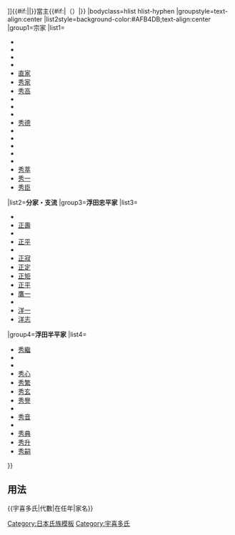 {{Navbox
|name=宇喜多氏
|title=[[File:Jimonji.svg|20px|兒文字紋]][[宇喜多氏|{{#if:{{{3|}}}|{{{3|}}}|宇喜多氏}}]]{{#if:{{{1|}}}|{{{1|}}}|}}當主{{#if:{{{2|}}}|（{{{2|}}}）|}}
|bodyclass=hlist hlist-hyphen
|groupstyle=text-align:center
|list2style=background-color:#AFB4DB;text-align:center
|group1=宗家
|list1=
*{{tsl|ja|宇喜多宗家||宗家}}
*{{tsl|ja|宇喜多久家||久家}}
*{{tsl|ja|宇喜多能家||能家}}
*{{tsl|ja|宇喜多興家||興家}}
*[[宇喜多直家|直家]]
*[[宇喜多秀家|秀家]]
*[[宇喜多秀高|秀高]]
*{{tsl|ja|宇喜多秀正||秀正}}
*{{tsl|ja|宇喜多秀親||秀親}}
*{{tsl|ja|宇喜多秀保||秀保}}
*[[宇喜多秀德|秀德]]
*{{tsl|ja|宇喜多秀道||秀道}}
*{{tsl|ja|宇喜多秀美||秀美}}
*{{tsl|ja|宇喜多秀邑||秀邑}}
*{{tsl|ja|宇喜多秀種||秀種}}
*{{tsl|ja|宇喜多秀監||秀監}}
*[[宇喜多秀萃|秀萃]]
*[[宇喜多秀一|秀一]]
*[[宇喜多秀臣|秀臣]]
|list2='''分家・支流'''
|group3='''浮田忠平家'''
|list3=
*{{tsl|ja|浮田正忠||正忠}}
*[[浮田正壽|正壽]]
*{{tsl|ja|浮田正道||正道}}
*[[浮田正平 (4代忠平)|正平]]
*{{tsl|ja|浮田正生||正生}}
*[[浮田正寂|正寂]]
*[[浮田正定|正定]]
*[[浮田正矩|正矩]]
*[[浮田正平 (9代忠平)|正平]]
*[[浮田鷹一|鷹一]]
*{{tsl|ja|浮田左武郎||佐武郎}}
*[[浮田洋一|洋一]]
*[[浮田洋志|洋志]]
|group4='''浮田半平家'''
|list4=
*[[宇喜多秀繼|秀繼]]
*{{tsl|ja|浮田秀律||秀律}}
*{{tsl|ja|浮田秀真||秀真}}
*[[浮田秀心|秀心]]
*[[浮田秀繁|秀繁]]
*[[浮田秀玄|秀玄]]
*[[浮田秀譽|秀譽]]
*{{tsl|ja|浮田秀仲||秀仲}}
*[[浮田秀音|秀音]]
*{{tsl|ja|浮田秀涼||秀涼}}
*[[浮田秀典|秀典]]
*[[浮田秀升|秀升]]
*[[浮田秀嗣|秀嗣]]
{{Navbox subgroup
|grouppadding=0 1.4em;
|group1='''浮田次郎吉家'''
|list1=
*[[浮田繼治|繼治]]
*[[浮田繼良|繼良]]
*[[浮田繼達|繼達]]
*[[浮田繼成|繼成]]
*[[浮田繼久|繼久]]
*[[浮田繼性|繼性]]
*[[浮田繼利|繼利]]
*[[浮田繼謹|繼謹]]
*[[浮田直治|直治]]
|group2='''浮田小平治家'''
|list2=
*[[浮田繼善|繼善]]
*[[浮田繼幸|繼幸]]
*[[浮田繼暎|繼暎]]
*[[浮田繼諦|繼諦]]
*[[浮田繼定|繼定]]
*[[浮田繼明|繼明]]
*[[浮田繼恒|繼恒]]
*[[浮田秀正|秀正]]
*[[浮田秀民|秀民]]
|group3='''浮田半六家'''
|list3=
*[[浮田繼榮|繼榮]]
*[[浮田繼全|繼全]]
*[[浮田繼高|繼高]]
*[[浮田繼了|繼了]]
*{{tsl|ja|宇喜多秀美||秀美}}
*{{tsl|ja|宇喜多秀道||秀道}}
*[[浮田繼朔|繼朔]]
*[[浮田繼安|繼安]]
*{{tsl|ja|宇喜多秀種||秀種}}
*[[浮田秀待|秀待]]
*[[浮田傳松|傳松]]
*[[浮田秀幸|秀幸]]
|group4='''浮田半七家'''
|list4=
*[[浮田繼真|繼真]]
*[[浮田繼永|繼永]]
*[[浮田繼淨|繼淨]]
*[[浮田繼壽|繼壽]]
*[[浮田高壽|高壽]]
*[[浮田繼造|繼造]]
*[[浮田繼復|繼復]]
*[[浮田孝藏|孝藏]]
*[[浮田半七|半七]]
*[[浮田秀一郎|秀一郎]]
}}
}}<noinclude>
==用法==
<nowiki>{{宇喜多氏|代數|在任年|家名}}</nowiki>
[[Category:日本氏族模板]]
[[Category:宇喜多氏]]
</noinclude>